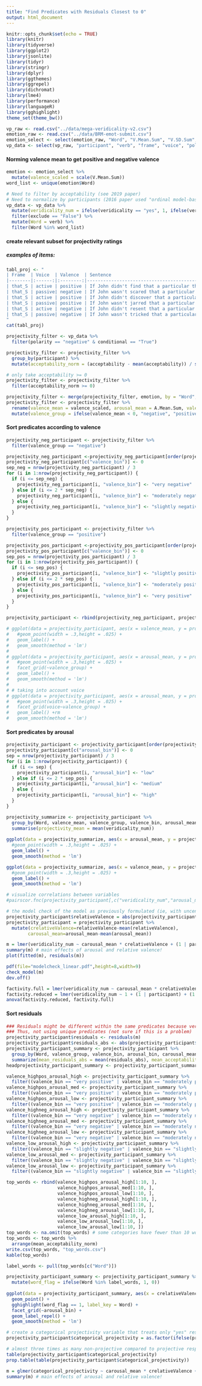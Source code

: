 ```yaml
---
title: "Find Predicates with Residuals Closest to 0"
output: html_document
---
```


```r
knitr::opts_chunk$set(echo = TRUE)
library(knitr)
library(tidyverse)
library(ggplot2)
library(jsonlite)
library(tidyr)
library(stringr)
library(dplyr)
library(ggthemes)
library(ggrepel)
library(dichromat)
library(lme4)
library(performance)
library(languageR)
library(gghighlight)
theme_set(theme_bw())
```

```r
vp_raw <- read.csv("../data/mega-veridicality-v2.csv")
emotion_raw <- read.csv("../data/BRM-emot-submit.csv")
emotion_select <- select(emotion_raw, "Word", "V.Mean.Sum", "V.SD.Sum", "A.Mean.Sum", "A.SD.Sum")
vp_data <- select(vp_raw, "participant", "verb", "frame", "voice", "polarity", "conditional", "sentence", "veridicality", "acceptability", "exclude")
```
#### Norming valence mean to get positive and negative valence
```r
emotion <- emotion_select %>%
  mutate(valence_scaled = scale(V.Mean.Sum))
word_list <- unique(emotion$Word)
```

```r
# Need to filter by acceptability (see 2019 paper)
# Need to normalize by participants (2016 paper used "ordinal model-based normalization procedure")
vp_data <- vp_data %>%
  mutate(veridicality_num = ifelse(veridicality == "yes", 1, ifelse(veridicality == "no", -1, 0))) %>%
  filter(exclude == "False") %>%
  mutate(Word = verb) %>%
  filter(Word %in% word_list)
```

#### create relevant subset for projectivity ratings
##### examples of items: 
```r
tabl_proj <- "
| Frame  | Voice  | Valence  | Sentence                                                                          | Note                                    |
|--------|:------:|:--------:|-----------------------------------------------------------------------------------| ----------------------------------------|
| that_S | active | positive | If John didn't find that a particular thing happened, did that thing happen?      | arousal low, projectivity low           |
| that_S | passive| negative | If John wasn't scared that a particular thing happened, did that thing happen?    | arousal high, projectivity high         |
| that_S | active | positive | If John didn't discover that a particular thing happened, did that thing happen?  | outlier: arousal high, projectivity low |
| that_S | passive| positive | If John wasn't jarred that a particular thing happened, did that thing happen?    | outlier: arousal low, projectivity high |
| that_S | active | negative | If John didn't resent that a particular thing happened, did that thing happen?    | outlier: arousal low, projectivity high |
| that_S | passive| negative | If John wasn't tricked that a particular thing happened, did that thing happen?   | outlier: arousal high, projectivity low |
"
cat(tabl_proj)
```

```r
projectivity_filter <- vp_data %>%
  filter(polarity == "negative" & conditional == "True") 
```

```r
projectivity_filter <- projectivity_filter %>%
  group_by(participant) %>%
  mutate(acceptability_norm = (acceptability - mean(acceptability)) / sd(acceptability))

# only take acceptability >= 0
projectivity_filter <- projectivity_filter %>%
  filter(acceptability_norm >= 0)
```

```r
projectivity_filter <- merge(projectivity_filter, emotion, by = "Word", all.x = TRUE) 
projectivity_filter <- projectivity_filter %>%
  rename(valence_mean = valence_scaled, arousal_mean = A.Mean.Sum, valence_SD = V.SD.Sum, arousal_SD = A.SD.Sum) %>%
  mutate(valence_group = ifelse(valence_mean < 0, "negative", "positive"))
```

#### Sort predicates according to valence
```r
projectivity_neg_participant <- projectivity_filter %>%
  filter(valence_group == "negative")

projectivity_neg_participant <-projectivity_neg_participant[order(projectivity_neg_participant$valence_mean),]
projectivity_neg_participant[c("valence_bin")] <- 0
sep_neg = nrow(projectivity_neg_participant) / 3
for (i in 1:nrow(projectivity_neg_participant)) {
  if (i <= sep_neg) {
    projectivity_neg_participant[i, "valence_bin"] <- "very negative"
  } else if (i <= 2 * sep_neg) {
    projectivity_neg_participant[i, "valence_bin"] <- "moderately negative"
  } else {
    projectivity_neg_participant[i, "valence_bin"] <- "slightly negative"
  }
}

projectivity_pos_participant <- projectivity_filter %>%
  filter(valence_group == "positive")

projectivity_pos_participant <-projectivity_pos_participant[order(projectivity_pos_participant$valence_mean),]
projectivity_pos_participant[c("valence_bin")] <- 0
sep_pos = nrow(projectivity_pos_participant) / 3
for (i in 1:nrow(projectivity_pos_participant)) {
  if (i <= sep_pos) {
    projectivity_pos_participant[i, "valence_bin"] <- "slightly positive"
  } else if (i <= 2 * sep_pos) {
    projectivity_pos_participant[i, "valence_bin"] <- "moderately positive"
  } else {
    projectivity_pos_participant[i, "valence_bin"] <- "very positive"
  }
}

projectivity_participant <- rbind(projectivity_neg_participant, projectivity_pos_participant)

# ggplot(data = projectivity_participant, aes(x = valence_mean, y = projectivity_mean, colour = valence_group, label = Word)) +
#   #geom_point(width = .3,height = .025) +
#   geom_label() +
#   geom_smooth(method = 'lm')
# 
# ggplot(data = projectivity_participant, aes(x = arousal_mean, y = projectivity_mean, colour = valence_group, label = Word)) +
#   #geom_point(width = .3,height = .025) + 
#   facet_grid(~valence_group) +
#   geom_label() +
#   geom_smooth(method = 'lm')
# 
# # taking into account voice
# ggplot(data = projectivity_participant, aes(x = arousal_mean, y = projectivity_mean, colour = valence_group, label = Word)) +
#   #geom_point(width = .3,height = .025) + 
#   facet_grid(voice~valence_group) +
#   geom_label() +rm 
#   geom_smooth(method = 'lm')
```

#### Sort predicates by arousal
```r
projectivity_participant <- projectivity_participant[order(projectivity_participant$arousal_mean),]
projectivity_participant[c("arousal_bin")] <- 0
sep = nrow(projectivity_participant) / 3
for (i in 1:nrow(projectivity_participant)) {
  if (i <= sep) {
    projectivity_participant[i, "arousal_bin"] <- "low"
  } else if (i <= 2 * sep_pos) {
    projectivity_participant[i, "arousal_bin"] <- "medium"
  } else {
    projectivity_participant[i, "arousal_bin"] <- "high"
  }
}

```

```r
projectivity_summarize <- projectivity_participant %>%
  group_by(Word, valence_mean, valence_group, valence_bin, arousal_mean, arousal_bin) %>%
  summarise(projectivity_mean = mean(veridicality_num))
  
ggplot(data = projectivity_summarize, aes(x = arousal_mean, y = projectivity_mean, colour = arousal_bin, label = Word)) +
  #geom_point(width = .3,height = .025) +
  geom_label() +
  geom_smooth(method = 'lm')

ggplot(data = projectivity_summarize, aes(x = valence_mean, y = projectivity_mean,, colour = valence_bin, label = Word)) +
  #geom_point(width = .3,height = .025) +
  geom_label() +
  geom_smooth(method = 'lm')
```

```r
# visualize correlations between variables
#pairscor.fnc(projectivity_participant[,c("veridicality_num","arousal_mean","relativeValence","valence_mean")])

# the model check of the model as previously formulated (ie, with uncentered predictors) suggested huge collinearity, almost all values in covariance matrix > .4). the current model check still suggests there's sth wonky going on with the homoscedasticity tests (because the outcome variable is a three-way categorical variable instead of continuous, which we can't do anything about within the model, but see logistic model below that replicates the result). 
projectivity_participant$relativeValence = abs(projectivity_participant$valence_mean)
projectivity_participant = projectivity_participant %>%
  mutate(crelativeValence=relativeValence-mean(relativeValence),
        carousal_mean=arousal_mean-mean(arousal_mean))

m = lmer(veridicality_num ~ carousal_mean * crelativeValence + (1 | participant) + (1 | Word), data = projectivity_participant)
summary(m) # main effects of arousal and relative valence!
plot(fitted(m), residuals(m))

pdf(file="modelcheck_linear.pdf",height=8,width=9)
check_model(m)
dev.off()

factivity.full = lmer(veridicality_num ~ carousal_mean * crelativeValence + (1 | participant) + (1 | Word), data = projectivity_participant, REML = FALSE)
factivity.reduced = lmer(veridicality_num ~ 1 + (1 | participant) + (1 | Word), data = projectivity_participant, REML = FALSE)
anova(factivity.reduced, factivity.full)

```
#### Sort residuals
```r
### Residuals might be different within the same predicates because veridicality_num of each participant is different
### Thus, not using unique predicates (not sure if this is a problem)
projectivity_participant$residuals <- residuals(m)
projectivity_participant$residuals_abs <- abs(projectivity_participant$residuals)
projectivity_participant_summary <- projectivity_participant %>%
  group_by(Word, valence_group, valence_bin, arousal_bin, carousal_mean, crelativeValence) %>%
  summarize(mean_residuals_abs = mean(residuals_abs), mean_acceptability_norm = mean(acceptability_norm, na.rm = TRUE), projectivity_mean = mean(veridicality_num)) ## mean_acceptability_norm for display only
headprojectivity_participant_summary <- projectivity_participant_summary[order(projectivity_participant_summary$mean_residuals_abs),]

valence_highpos_arousal_high <- projectivity_participant_summary %>%
  filter((valence_bin == "very positive" | valence_bin == "moderately positive") & arousal_bin == "high")
valence_highpos_arousal_med <- projectivity_participant_summary %>%
  filter((valence_bin == "very positive" | valence_bin == "moderately positive") & arousal_bin == "medium")
valence_highpos_arousal_low <- projectivity_participant_summary %>%
  filter((valence_bin == "very positive" | valence_bin == "moderately positive") & arousal_bin == "low")
valence_highneg_arousal_high <- projectivity_participant_summary %>%
  filter((valence_bin == "very negative" | valence_bin == "moderately negative") & arousal_bin == "high")
valence_highneg_arousal_med <- projectivity_participant_summary %>%
  filter((valence_bin == "very negative" | valence_bin == "moderately negative") & arousal_bin == "medium")
valence_highneg_arousal_low <- projectivity_participant_summary %>%
  filter((valence_bin == "very negative" | valence_bin == "moderately negative") & arousal_bin == "low")
valence_low_arousal_high <- projectivity_participant_summary %>%
  filter((valence_bin == "slightly negative" | valence_bin == "slightly positive") & arousal_bin == "high")
valence_low_arousal_med <- projectivity_participant_summary %>%
  filter((valence_bin == "slightly negative" | valence_bin == "slightly positive") & arousal_bin == "medium")
valence_low_arousal_low <- projectivity_participant_summary %>%
  filter((valence_bin == "slightly negative" | valence_bin == "slightly positive") & arousal_bin == "low")

top_words <- rbind(valence_highpos_arousal_high[1:10, ], 
                   valence_highpos_arousal_med[1:10, ],
                   valence_highpos_arousal_low[1:10, ],
                   valence_highneg_arousal_high[1:10, ], 
                   valence_highneg_arousal_med[1:10, ], 
                   valence_highneg_arousal_low[1:10, ], 
                   valence_low_arousal_high[1:10, ],
                   valence_low_arousal_low[1:10, ],
                   valence_low_arousal_low[1:10, ])
top_words <- na.omit(top_words) # some categories have fewer than 10 words
top_words <- top_words %>%
  arrange(mean_acceptability_norm)
write.csv(top_words, "top_words.csv")
kable(top_words)
```

```r
label_words <- pull(top_words[c("Word")])

projectivity_participant_summary <- projectivity_participant_summary %>%
  mutate(word_flag = ifelse(Word %in% label_words, 1, 0))
  
ggplot(data = projectivity_participant_summary, aes(x = crelativeValence, y = projectivity_mean, label = Word)) +
  geom_point() +
  gghighlight(word_flag == 1, label_key = Word) +
  facet_grid(~arousal_bin) +
  geom_label_repel() +
  geom_smooth(method = 'lm')
```


```r
# create a categorical projectivity variable that treats only "yes" responses as projective, all others as not projective
projectivity_participant$categorical_projectivity = as.factor(ifelse(projectivity_participant$veridicality_num == 1, "projective","non-projective"))

# almost three times as many non-projective compared to projective responses
table(projectivity_participant$categorical_projectivity)
prop.table(table(projectivity_participant$categorical_projectivity))

m = glmer(categorical_projectivity ~ carousal_mean * crelativeValence + (1 | participant) + (1 | Word), data = projectivity_participant, family="binomial")
summary(m) # main effects of arousal and relative valence!

```